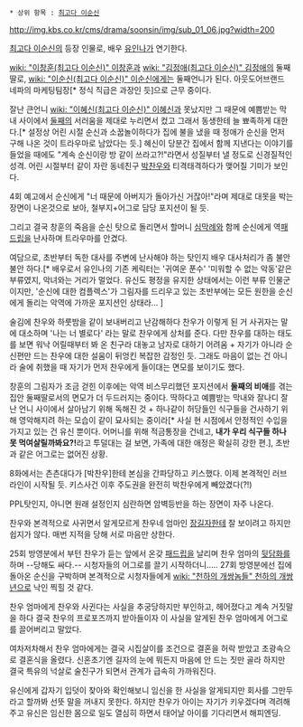  * 상위 항목 : [[최고다 이순신]]

http://img.kbs.co.kr/cms/drama/soonsin/img/sub_01_06.jpg?width=200

[[최고다 이순신]]의 등장 인물로, 배우 [[유인나]]가 연기한다.

[[wiki: "이창훈(최고다 이순신)" 이창훈]]과 [[wiki: "김정애(최고다 이순신)" 김정애]]의 둘째딸로, [[wiki: "이순신(최고다 이순신)" 이순신]]에게는 둘째언니가 된다. 아웃도어브랜드 네파의 마케팅팀장[* 정식 직급은 과장인 듯]으로 근무 중이다.

잘난 큰언니 [[wiki: "이혜신(최고다 이순신)" 이혜신]]과 못났지만 그 때문에 예쁨받는 막내 사이에서 [[둘째]]의 서러움을 제대로 누리면서 컸고 그래서 동생한테 늘 뾰족하게 대한다.[* 설정상 어린 시절 순신과 소꿉놀이하다가 집에 불을 냈을 때 정애가 순신을 먼저 구해 나온 것이 트라우마로 남았다는 듯.] 혜신이 당분간 집에서 함께 지낸다는 이야기를 들었을 때에도 "계속 순신이랑 방 같이 쓰라고?!"라면서 성질부터 낼 정도로 신경질적인 성격. 어린 시절부터 같이 자란 동네친구 [[박찬우]]와 티격태격하다가 맺어질 기미가 보인다.

4회 예고에서 순신에게 "너 때문에 아버지가 돌아가신 거잖아!"라며 제대로 대못을 박는 장면이 나온것으로 보아, 철부지+어그로 담당 포지션이 될 듯.

그리고 결국 창훈의 죽음을 순신 탓으로 돌리면서 할머니 [[심막례]]와 함께 순신에게 역[[패드립]]을 난사하며 트라우마를 안겼다.

여담으로, 초반부터 독한 대사를 주변에 난사해야 하는 탓인지 배우 대사처리가 좀 불안불안 하다.[* 배우로서 유인나의 기존 케릭터는 '귀여운 푼수' '미워할 수 없는 악동'같은 부류였지, 악녀와는 거리가 멀었다. 유신도 평정을 유지한 상태에서는 이런 부류 인물군이지만, '순신에 대한 컴플렉스'가 그림자를 드리우고 있는 초반부에는 모든 원한을 순신에게 돌리는 악역에 가까운 포지션인 상태라... ]

술김에 찬우와 하룻밤을 같이 보내버리고 난감해하다 찬우가 이렇게 된 거 사귀자는 말에 대소하며 '나는 너 별로다' 라는 말로 찬우에게 상처를 준다. 다만 찬우를 대하는 태도를 보면 워낙 어릴때부터 봐 온 친구라 대놓고 남자로 대하기 어려움 + 자기가 아니라 순신편만 드는 찬우에 대한 설움이 뒤엉킨 복잡한 감정인 듯. 그래도 마음이 없는 건 아니라 술에 취했을 때 자기가 먼저 찬우에게 들이대는 면모를 보이기도 했다.

창훈의 그림자가 조금 걷힌 이후에는 악역 비스무리했던 포지션에서 '''둘째의 비애'''를 겪는 집안 둘째딸로서의 면모가 더 두드러지는 중이다. 딱하다고 예쁨받는 막내와 잘나디 잘난 언니 사이에서 살아남기 위해 독해진 것 + 하나같이 허당들인 식구들을 건사하기 위해 영악해지려 하는 모습이 같이 묘사되는 중이라[* 사실 현 시점에서 안정적인 수입을 가지고 있는 건 유신 뿐이다. 어머니를 위해 적금통장을 건네고, '''내가 우리 식구들 하나 못 먹여살릴까봐요?!'''라고 투덜대는 걸 보면, 가족에 대한 애정은 확실히 강한 편.], 초반과 같은 어그로는 없어진 상황.

8화에서는 츤츤대다가 [박찬우]한테 본심을 간파당하고 키스했다. 이제 본격적인 러브라인이 시작될 듯. 키스사건 이후 주도권을 완전히 박찬우에게 빼았겼다(?!)

PPL탓인지, 아니면 원래 설정인지 심란하면 암벽등반을 하는 장면이 자주 나온다.

찬우와 본격적으로 사귀면서 알게모르게 찬우네 엄마인 [[장길자]]한테 잘 보이려고 하지만 쉽지가 않다. 매번 지적을 당해 서로 마음만 상한다.

25회 방영분에서 부턴 찬우가 듣는 앞에서 온갖 [[패드립]]을 날리며 찬우 엄마의 [[뒷담화]]를 하며 --당해도 싸다.-- 시청자들의 어그로를 끌기 시작하더니..... 27회 방영분에선 집에 돌아온 순신을 구박하며 본격적으로 시청자들에게 [[wiki: "천하의 개쌍놈들" 천하의 개쌍년]]으로 낙인 찍힐 것 같다.

찬우 엄마에게 찬우와 사귄다는 사실을 추궁당하지만 부인하고, 헤어졌다고 계속 거짓말을 하다 결국 찬우의 프로포즈까지 받아들이자 이 사실을 알게된 찬우 엄마에게 어그로를 끌어버리고 말았다.

여차저차해서 찬우 엄마에게는 결국 시집살이를 조건으로 결혼을 허락 받았고 초광속으로 결혼식을 올렸다. 신혼초기엔 길자의 눈에 뭐든지 마음에 안 드는 짓만 골라 하지만 결국 특유의 넉살로 술친구가 되면서 관계가 급속히 가까워진다.

유신에게 갑자기 입덧이 찾아와 확인해보니 임신을 한 사실을 알게되지만 회사를 그만두라고 할까봐 선뜻 말을 꺼내지 못한다. 하지만 찬우가 아이는 자기가 키우겠다며 격려해주고 유신은 임신한 몸으로 일도 열심히 하면서 태어날 아이를 기다리면서 해피엔딩.
